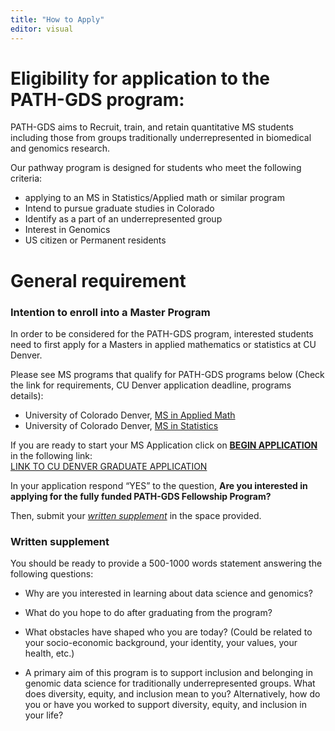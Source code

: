 ```yaml
---
title: "How to Apply"
editor: visual
---
```


# Eligibility for application to the PATH-GDS program:

PATH-GDS aims to Recruit, train, and retain quantitative MS students including those from groups traditionally underrepresented in biomedical and genomics research.

Our pathway program is designed for students who meet the following criteria:

-   applying to an MS in Statistics/Applied math or similar program
-   Intend to pursue graduate studies in Colorado
-   Identify as a part of an underrepresented group
-   Interest in Genomics
-   US citizen or Permanent residents

# General requirement

### Intention to enroll into a Master Program

In order to be considered for the PATH-GDS program, interested students need to first apply for a Masters in applied mathematics or statistics at CU Denver.

Please see MS programs that qualify for PATH-GDS programs below (Check the link for requirements, CU Denver application deadline, programs details):

-   University of Colorado Denver, [MS in Applied Math](https://clas.ucdenver.edu/mathematical-and-statistical-sciences/master-science-applied-mathematics)
-   University of Colorado Denver, [MS in Statistics](https://clas.ucdenver.edu/mathematical-and-statistical-sciences/master-science-statistics)

If you are ready to start your MS Application click on [**BEGIN APPLICATION**]{.underline} in the following link:\
[LINK TO CU DENVER GRADUATE APPLICATION](https://clas.ucdenver.edu/mathematical-and-statistical-sciences/prospective-students)

In your application respond "YES" to the question, **Are you interested in applying for the fully funded PATH-GDS Fellowship Program?**

Then, submit your [*written supplement*]{.underline} in the space provided.

### Written supplement

You should be ready to provide a 500-1000 words statement answering the following questions:

-   Why are you interested in learning about data science and genomics?

-   What do you hope to do after graduating from the program?

-   What obstacles have shaped who you are today? (Could be related to your socio-economic background, your identity, your values, your health, etc.)

-   A primary aim of this program is to support inclusion and belonging in genomic data science for traditionally underrepresented groups. What does diversity, equity, and inclusion mean to you? Alternatively, how do you or have you worked to support diversity, equity, and inclusion in your life?
